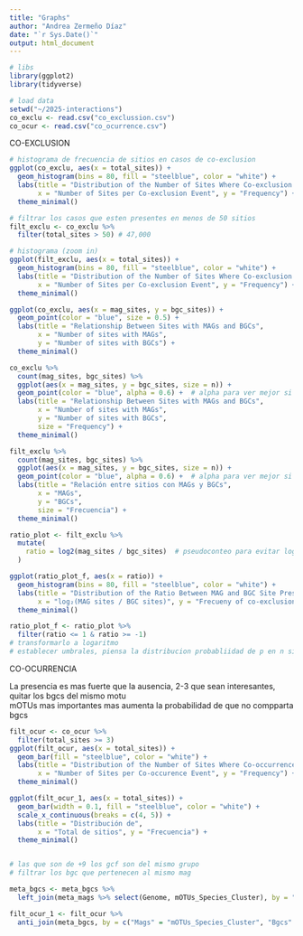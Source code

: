 ```yaml
---
title: "Graphs"
author: "Andrea Zermeño Díaz"
date: "`r Sys.Date()`"
output: html_document
---
```


```r
# libs
library(ggplot2)
library(tidyverse)

# load data
setwd("~/2025-interactions")
co_exclu <- read.csv("co_exclussion.csv")
co_ocur <- read.csv("co_ocurrence.csv")
```


######### CO-EXCLUSION #############  

```r
# histograma de frecuencia de sitios en casos de co-exclusion
ggplot(co_exclu, aes(x = total_sites)) + 
  geom_histogram(bins = 80, fill = "steelblue", color = "white") +
  labs(title = "Distribution of the Number of Sites Where Co-exclusion Events Occur",
       x = "Number of Sites per Co-exclusion Event", y = "Frequency") +
  theme_minimal()

# filtrar los casos que esten presentes en menos de 50 sitios
filt_exclu <- co_exclu %>%
  filter(total_sites > 50) # 47,000

# histograma (zoom in)
ggplot(filt_exclu, aes(x = total_sites)) + 
  geom_histogram(bins = 80, fill = "steelblue", color = "white") +
  labs(title = "Distribution of the Number of Sites Where Co-exclusion Events Occur",
       x = "Number of Sites per Co-exclusion Event", y = "Frequency") +
  theme_minimal()


```


```r
ggplot(co_exclu, aes(x = mag_sites, y = bgc_sites)) +
  geom_point(color = "blue", size = 0.5) +
  labs(title = "Relationship Between Sites with MAGs and BGCs",
       x = "Number of sites with MAGs",
       y = "Number of sites with BGCs") +
  theme_minimal()

co_exclu %>%
  count(mag_sites, bgc_sites) %>%  
  ggplot(aes(x = mag_sites, y = bgc_sites, size = n)) +
  geom_point(color = "blue", alpha = 0.6) +  # alpha para ver mejor si hay solapamientos
  labs(title = "Relationship Between Sites with MAGs and BGCs",
       x = "Number of sites with MAGs",
       y = "Number of sites with BGCs",
       size = "Frequency") +
  theme_minimal()

filt_exclu %>%
  count(mag_sites, bgc_sites) %>%  
  ggplot(aes(x = mag_sites, y = bgc_sites, size = n)) +
  geom_point(color = "blue", alpha = 0.6) +  # alpha para ver mejor si hay solapamientos
  labs(title = "Relación entre sitios con MAGs y BGCs",
       x = "MAGs",
       y = "BGCs",
       size = "Frecuencia") +
  theme_minimal()


```


```r
ratio_plot <- filt_exclu %>%
  mutate(
    ratio = log2(mag_sites / bgc_sites)  # pseudoconteo para evitar log(0)
  )

ggplot(ratio_plot_f, aes(x = ratio)) + 
  geom_histogram(bins = 80, fill = "steelblue", color = "white") +
  labs(title = "Distribution of the Ratio Between MAG and BGC Site Presence",
       x = "log₂(MAG sites / BGC sites)", y = "Frecueny of co-exclusion events") +
  theme_minimal()

ratio_plot_f <- ratio_plot %>%
  filter(ratio <= 1 & ratio >= -1)
# transformarlo a logaritmo 
# establecer umbrales, piensa la distribucion probabliidad de p en n sitios 
```


############ CO-OCURRENCIA ##############

La presencia es mas fuerte que la ausencia, 2-3 que sean interesantes, quitar los bgcs del mismo motu  
mOTUs mas importantes mas aumenta la probabilidad de que no compparta bgcs


```r
filt_ocur <- co_ocur %>%
  filter(total_sites >= 3)
ggplot(filt_ocur, aes(x = total_sites)) + 
  geom_bar(fill = "steelblue", color = "white") +
  labs(title = "Distribution of the Number of Sites Where Co-occurrence Events Occur",
       x = "Number of Sites per Co-occurence Event", y = "Frequency") +
  theme_minimal()

ggplot(filt_ocur_1, aes(x = total_sites)) + 
  geom_bar(width = 0.1, fill = "steelblue", color = "white") +
  scale_x_continuous(breaks = c(4, 5)) +
  labs(title = "Distribución de",
       x = "Total de sitios", y = "Frecuencia") +
  theme_minimal()


# las que son de +9 los gcf son del mismo grupo
# filtrar los bgc que pertenecen al mismo mag 


```



```r
meta_bgcs <- meta_bgcs %>%
  left_join(meta_mags %>% select(Genome, mOTUs_Species_Cluster), by = "Genome")

filt_ocur_1 <- filt_ocur %>% 
  anti_join(meta_bgcs, by = c("Mags" = "mOTUs_Species_Cluster", "Bgcs" = "gcf"))



```


